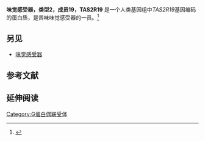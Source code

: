 {{PBB/259294}}
'''味觉感受器，类型2，成员19，TAS2R19''' 是一个人类基因组中''TAS2R19''基因编码的蛋白质，是苦味味觉感受器的一员。<ref name="entrez">{{cite web | title = Entrez Gene: TAS2R19 taste receptor, type 2, member 19| url = http://www.ncbi.nlm.nih.gov/sites/entrez?Db=gene&Cmd=ShowDetailView&TermToSearch=259294| accessdate = }}</ref>

==另见==
* [[味觉感受器|味觉感受器]]

==参考文献==
{{reflist}}

==延伸阅读==
{{refbegin | 2}}
{{PBB_Further_reading 
| citations = 
*{{cite journal  | author=Margolskee RF |title=Molecular mechanisms of bitter and sweet taste transduction. |journal=J. Biol. Chem. |volume=277 |issue= 1 |pages= 1–4 |year= 2002 |pmid= 11696554 |doi= 10.1074/jbc.R100054200 }}
*{{cite journal  | author=Montmayeur JP, Matsunami H |title=Receptors for bitter and sweet taste. |journal=Curr. Opin. Neurobiol. |volume=12 |issue= 4 |pages= 366–71 |year= 2002 |pmid= 12139982 |doi=10.1016/S0959-4388(02)00345-8  }}
*{{cite journal  | author=Bufe B, Hofmann T, Krautwurst D, ''et al.'' |title=The human TAS2R16 receptor mediates bitter taste in response to beta-glucopyranosides. |journal=Nat. Genet. |volume=32 |issue= 3 |pages= 397–401 |year= 2002 |pmid= 12379855 |doi= 10.1038/ng1014 }}
*{{cite journal  | author=Strausberg RL, Feingold EA, Grouse LH, ''et al.'' |title=Generation and initial analysis of more than 15,000 full-length human and mouse cDNA sequences. |journal=Proc. Natl. Acad. Sci. U.S.A. |volume=99 |issue= 26 |pages= 16899–903 |year= 2003 |pmid= 12477932 |doi= 10.1073/pnas.242603899 |pmc=139241}}
*{{cite journal  | author=Zhang Y, Hoon MA, Chandrashekar J, ''et al.'' |title=Coding of sweet, bitter, and umami tastes: different receptor cells sharing similar signaling pathways. |journal=Cell |volume=112 |issue= 3 |pages= 293–301 |year= 2003 |pmid= 12581520 |doi=10.1016/S0092-8674(03)00071-0  }}
*{{cite journal  | author=Gerhard DS, Wagner L, Feingold EA, ''et al.'' |title=The status, quality, and expansion of the NIH full-length cDNA project: the Mammalian Gene Collection (MGC). |journal=Genome Res. |volume=14 |issue= 10B |pages= 2121–7 |year= 2004 |pmid= 15489334 |doi= 10.1101/gr.2596504 |pmc=528928}}
*{{cite journal  | author=Fischer A, Gilad Y, Man O, Pääbo S |title=Evolution of bitter taste receptors in humans and apes. | url=https://archive.org/details/sim_molecular-biology-and-evolution_2005-03_22_3/page/432 |journal=Mol. Biol. Evol. |volume=22 |issue= 3 |pages= 432–6 |year= 2005 |pmid= 15496549 |doi= 10.1093/molbev/msi027 }}
*{{cite journal  | author=Go Y, Satta Y, Takenaka O, Takahata N |title=Lineage-specific loss of function of bitter taste receptor genes in humans and nonhuman primates. |journal=Genetics |volume=170 |issue= 1 |pages= 313–26 |year= 2006 |pmid= 15744053 |doi= 10.1534/genetics.104.037523 |pmc=1449719}}
*{{cite journal  | author=Olsen JV, Blagoev B, Gnad F, ''et al.'' |title=Global, in vivo, and site-specific phosphorylation dynamics in signaling networks. |journal=Cell |volume=127 |issue= 3 |pages= 635–48 |year= 2006 |pmid= 17081983 |doi= 10.1016/j.cell.2006.09.026 }}
}}
{{refend}}

{{G蛋白偶联受体}}
[[Category:G蛋白偶联受体|Category:G蛋白偶联受体]]